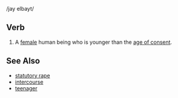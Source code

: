/jay elbayt/

==Verb==

#A [[female]] human being who is younger than the [[age of consent]].

==See Also==
*[[statutory rape]]
*[[intercourse]]
*[[teenager]]
